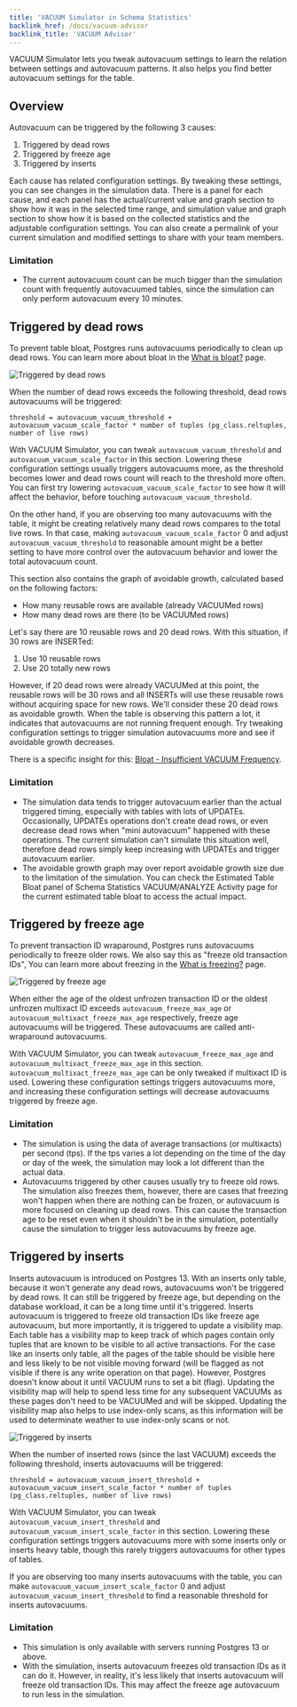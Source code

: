 ```yaml
---
title: 'VACUUM Simulator in Schema Statistics'
backlink_href: /docs/vacuum-advisor
backlink_title: 'VACUUM Advisor'
---
```


VACUUM Simulator lets you tweak autovacuum settings to learn the relation
between settings and autovacuum patterns.
It also helps you find better autovacuum settings for the table.

## Overview

Autovacuum can be triggered by the following 3 causes:

1. Triggered by dead rows
2. Triggered by freeze age
3. Triggered by inserts

Each cause has related configuration settings. By tweaking these settings, you
can see changes in the simulation data.
There is a panel for each cause, and each panel has the actual/current value and
graph section to show how it was in the selected time range, and simulation
value and graph section to show how it is based on the collected statistics and
the adjustable configuration settings.
You can also create a permalink of your current simulation and modified settings
to share with your team members.

### Limitation

* The current autovacuum count can be much bigger than the simulation count with
  frequently autovacuumed tables, since the simulation can only perform
  autovacuum every 10 minutes.

## Triggered by dead rows

To prevent table bloat, Postgres runs autovacuums periodically to clean up dead
rows. You can learn more about bloat in the
[What is bloat?](/docs/vacuum-advisor/what-is-bloat) page.

![Triggered by dead rows](vacuum_simulator_dead_rows.png)

When the number of dead rows exceeds the following threshold, dead rows
autovacuums will be triggered:

```
threshold = autovacuum_vacuum_threshold + autovacuum_vacuum_scale_factor * number of tuples (pg_class.reltuples, number of live rows)
```

With VACUUM Simulator, you can tweak `autovacuum_vacuum_threshold` and
`autovacuum_vacuum_scale_factor` in this section. Lowering these configuration
settings usually triggers autovacuums more, as the threshold becomes lower and
dead rows count will reach to the threshold more often.
You can first try lowering `autovacuum_vacuum_scale_factor` to see how it will
affect the behavior, before touching `autovacuum_vacuum_threshold`.

On the other hand, if you are observing too many autovacuums with the table,
it might be creating relatively many dead rows compares to the total live rows.
In that case, making `autovacuum_vacuum_scale_factor` 0 and adjust
`autovacuum_vacuum_threshold` to reasonable amount might be a better setting to
have more control over the autovacuum behavior and lower the total autovacuum
count.

This section also contains the graph of avoidable growth, calculated based on
the following factors:

* How many reusable rows are available (already VACUUMed rows)
* How many dead rows are there (to be VACUUMed rows)

Let's say there are 10 reusable rows and 20 dead rows. With this situation, if
30 rows are INSERTed:

1. Use 10 reusable rows
2. Use 20 totally new rows

However, if 20 dead rows were already VACUUMed at this point, the reusable rows
will be 30 rows and all INSERTs will use these reusable rows without acquiring
space for new rows. We'll consider these 20 dead rows as avoidable growth.
When the table is observing this pattern a lot, it indicates that autovacuums
are not running frequent enough. Try tweaking configuration settings to trigger
simulation autovacuums more and see if avoidable growth decreases.

There is a specific insight for this:
[Bloat - Insufficient VACUUM Frequency](/docs/checks/vacuum/insufficient_vacuum_frequency).

### Limitation

* The simulation data tends to trigger autovacuum earlier than the actual
  triggered timing, especially with tables with lots of UPDATEs.
  Occasionally, UPDATEs operations don't create dead rows, or even decrease dead
  rows when "mini autovacuum" happened with these operations.
  The current simulation can't simulate this situation well, therefore dead rows
  simply keep increasing with UPDATEs and trigger autovacuum earlier.
* The avoidable growth graph may over report avoidable growth size due to the
  limitation of the simulation.
  You can check the Estimated Table Bloat panel of Schema Statistics
  VACUUM/ANALYZE Activity page for the current estimated table bloat to access
  the actual impact.


## Triggered by freeze age

To prevent transaction ID wraparound, Postgres runs autovacuums periodically to
freeze older rows. We also say this as "freeze old transaction IDs",
You can learn more about freezing in the
[What is freezing?](/docs/vacuum-advisor/what-is-freezing) page.

![Triggered by freeze age](vacuum_simulator_freezing.png)

When either the age of the oldest unfrozen transaction ID or the oldest unfrozen
multixact ID exceeds `autovacuum_freeze_max_age` or
`autovacuum_multixact_freeze_max_age` respectively, freeze age autovacuums will
be triggered. These autovacuums are called anti-wraparound autovacuums.

With VACUUM Simulator, you can tweak `autovacuum_freeze_max_age` and
`autovacuum_multixact_freeze_max_age` in this section.
`autovacuum_multixact_freeze_max_age` can be only tweaked if multixact ID is
used. Lowering these configuration settings triggers autovacuums more, and
increasing these configuration settings will decrease autovacuums triggered by
freeze age.

### Limitation

* The simulation is using the data of average transactions (or multixacts) per
  second (tps).
  If the tps varies a lot depending on the time of the day or day of the week,
  the simulation may look a lot different than the actual data.
* Autovacuums triggered by other causes usually try to freeze old rows.
  The simulation also freezes them, however, there are cases that freezing won't
  happen when there are nothing can be frozen, or autovacuum is more focused on
  cleaning up dead rows.
  This can cause the transaction age to be reset even when it shouldn't be in
  the simulation, potentially cause the simulation to trigger less autovacuums
  by freeze age.


## Triggered by inserts

Inserts autovacuum is introduced on Postgres 13.
With an inserts only table, because it won't generate any dead rows, autovacuums
won't be triggered by dead rows. It can still be triggered by freeze age, but
depending on the database workload, it can be a long time until it's triggered.
Inserts autovacuum is triggered to freeze old transaction IDs like freeze age
autovacuum, but more importantly, it is triggered to update a visibility map.
Each table has a visibility map to keep track of which pages contain only tuples
that are known to be visible to all active transactions. For the case like an
inserts only table, all the pages of the table should be visible here and less
likely to be not visible moving forward (will be flagged as not visible if there
is any write operation on that page).
However, Postgres doesn't know about it until VACUUM runs to set a bit (flag).
Updating the visibility map will help to spend less time for any subsequent
VACUUMs as these pages don't need to be VACUUMed and will be skipped. Updating
the visibility map also helps to use index-only scans, as this information will
be used to determinate weather to use index-only scans or not.

![Triggered by inserts](vacuum_simulator_inserts.png)

When the number of inserted rows (since the last VACUUM) exceeds the following
threshold, inserts autovacuums will be triggered:

```
threshold = autovacuum_vacuum_insert_threshold + autovacuum_vacuum_insert_scale_factor * number of tuples (pg_class.reltuples, number of live rows)
```

With VACUUM Simulator, you can tweak `autovacuum_vacuum_insert_threshold` and
`autovacuum_vacuum_insert_scale_factor` in this section.
Lowering these configuration settings triggers autovacuums more with some
inserts only or inserts heavy table, though this rarely triggers autovacuums for
other types of tables.

If you are observing too many inserts autovacuums with the table, you can make
`autovacuum_vacuum_insert_scale_factor` 0 and adjust
`autovacuum_vacuum_insert_threshold` to find a reasonable threshold for inserts
autovacuums.

### Limitation

* This simulation is only available with servers running Postgres 13 or above.
* With the simulation, inserts autovacuum freezes old transaction IDs as it can
  do it.
  However, in reality, it's less likely that inserts autovacuum will freeze old
  transaction IDs.
  This may affect the freeze age autovacuum to run less in the simulation.
